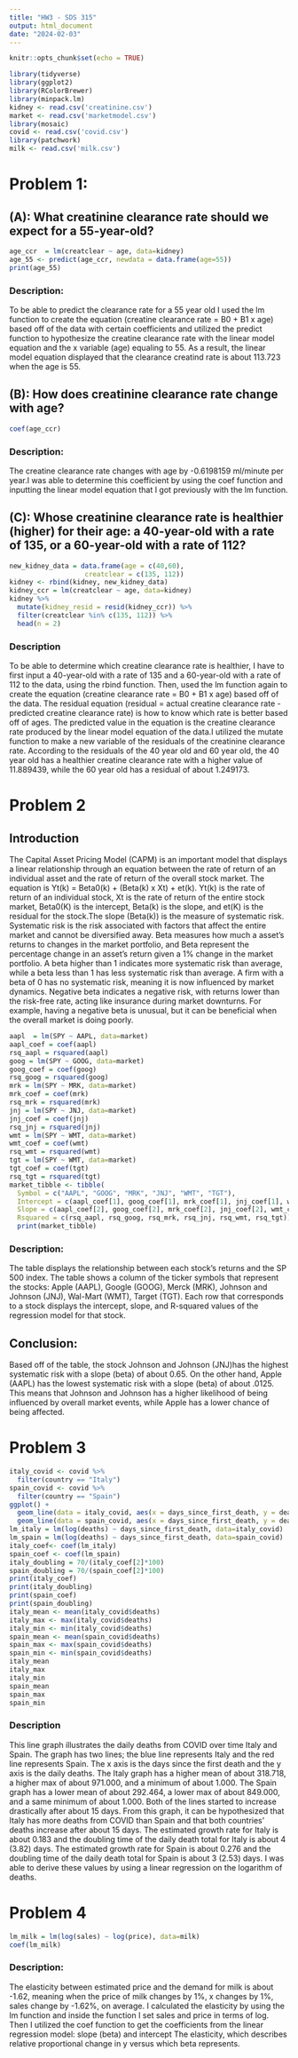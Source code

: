 ---
title: "HW3 - SDS 315"
output: html_document
date: "2024-02-03"
---

```{r setup, include=FALSE}
knitr::opts_chunk$set(echo = TRUE)
```

```{r echo=FALSE, message=FALSE}
library(tidyverse)
library(ggplot2)
library(RColorBrewer)
library(minpack.lm)
kidney <- read.csv('creatinine.csv')
market <- read.csv('marketmodel.csv')
library(mosaic)
covid <- read.csv('covid.csv')
library(patchwork)
milk <- read.csv('milk.csv')
```
# Problem 1: 

## (A): What creatinine clearance rate should we expect for a 55-year-old?
```{r echo=FALSE, message=FALSE}
age_ccr  = lm(creatclear ~ age, data=kidney)
age_55 <- predict(age_ccr, newdata = data.frame(age=55))
print(age_55)
```

### Description: 
To be able to predict the clearance rate for a 55 year old I used the lm function to create the equation (creatine clearance rate = B0 + B1 x age) based off of the data with certain coefficients and utilized the predict function to hypothesize the creatine clearance rate with the linear model equation and the x variable (age) equaling to 55. As a result, the linear model equation displayed that the clearance creatind rate is about 113.723 when the age is 55. 

## (B): How does creatinine clearance rate change with age?
```{r echo=FALSE, message=FALSE}
coef(age_ccr)
```

### Description:
The creatine clearance rate changes with age by -0.6198159 ml/minute per year.I was able to determine this coefficient by using the coef function and inputting the linear model equation that I got previously with the lm function. 

## (C): Whose creatinine clearance rate is healthier (higher) for their age: a 40-year-old with a rate of 135, or a 60-year-old with a rate of 112? 
```{r echo=FALSE, message=FALSE}
new_kidney_data = data.frame(age = c(40,60),
                   creatclear = c(135, 112))
kidney <- rbind(kidney, new_kidney_data)
kidney_ccr = lm(creatclear ~ age, data=kidney)
kidney %>%
  mutate(kidney_resid = resid(kidney_ccr)) %>%
  filter(creatclear %in% c(135, 112)) %>%
  head(n = 2)
```

### Description 
To be able to determine which creatine clearance rate is healthier, I have to first input a 40-year-old with a rate of 135 and a 60-year-old with a rate of 112 to the data, using the rbind function. Then, used the lm function again to create the equation (creatine clearance rate = B0 + B1 x age) based off of the data. The residual equation (residual = actual creatine clearance rate - predicted creatine clearance rate) is how to know which rate is better based off of ages. The predicted value in the equation is the creatine clearance rate produced by the linear model equation of the data.I utilized the mutate function to make a new variable of the residuals of the creatinine clearance rate. According to the residuals of the 40 year old and 60 year old, the 40 year old has a healthier creatine clearance rate with a higher value of 11.889439, while the 60 year old has a residual of about 1.249173.

# Problem 2 

## Introduction 
The Capital Asset Pricing Model (CAPM) is an important model that displays a linear relationship through an equation between the rate of return of an individual asset and the rate of return of the overall stock market. The equation is Yt(k) = Beta0(k) + (Beta(k) x Xt) + et(k). Yt(k) is the rate of return of an individual stock, Xt is the rate of return of the entire stock market, Beta0(K) is the intercept, Beta(k) is the slope, and et(K) is the residual for the stock.The slope (Beta(k)) is the measure of systematic risk. Systematic risk is the risk associated with factors that affect the entire market and cannot be diversified away. Beta measures how much a asset's returns to changes in the market portfolio, and Beta represent the percentage change in an asset's return given a 1% change in the market portfolio. A beta higher than 1 indicates more systematic risk than average, while a beta less than 1 has less systematic risk than average. A firm with a beta of 0 has no systematic risk, meaning it is now influenced by market dynamics. Negative beta indicates a negative risk, with returns lower than the risk-free rate, acting like insurance during market downturns. For example, having a negative beta is unusual, but it can be beneficial when the overall market is doing poorly. 

```{r echo =FALSE, message=FALSE}
aapl  = lm(SPY ~ AAPL, data=market)
aapl_coef = coef(aapl)
rsq_aapl = rsquared(aapl)
goog = lm(SPY ~ GOOG, data=market)
goog_coef = coef(goog)
rsq_goog = rsquared(goog)
mrk = lm(SPY ~ MRK, data=market)
mrk_coef = coef(mrk)
rsq_mrk = rsquared(mrk)
jnj = lm(SPY ~ JNJ, data=market)
jnj_coef = coef(jnj)
rsq_jnj = rsquared(jnj)
wmt = lm(SPY ~ WMT, data=market)
wmt_coef = coef(wmt)
rsq_wmt = rsquared(wmt)
tgt = lm(SPY ~ WMT, data=market)
tgt_coef = coef(tgt)
rsq_tgt = rsquared(tgt)
market_tibble <- tibble( 
  Symbol = c("AAPL", "GOOG", "MRK", "JNJ", "WMT", "TGT"),
  Intercept = c(aapl_coef[1], goog_coef[1], mrk_coef[1], jnj_coef[1], wmt_coef[1], tgt_coef[1]),
  Slope = c(aapl_coef[2], goog_coef[2], mrk_coef[2], jnj_coef[2], wmt_coef[2], tgt_coef[2]),
  Rsquared = c(rsq_aapl, rsq_goog, rsq_mrk, rsq_jnj, rsq_wmt, rsq_tgt))
  print(market_tibble)
```
### Description: 
The table displays the relationship between each stock's returns and the SP 500 index. The table shows a column of the ticker symbols that represent the stocks: Apple (AAPL), Google (GOOG), Merck (MRK), Johnson and Johnson (JNJ), Wal-Mart (WMT), Target (TGT). Each row that corresponds to a stock displays the intercept, slope, and R-squared values of the regression model for that stock.

## Conclusion: 
Based off of the table, the stock Johnson and Johnson (JNJ)has the highest systematic risk with a slope (beta) of about 0.65. On the other hand, Apple (AAPL) has the lowest systematic risk with a slope (beta) of about .0125. This means that Johnson and Johnson has a higher likelihood of being influenced by overall market events, while Apple has a lower chance of being affected.

# Problem 3
```{r echo =FALSE, message=FALSE}
italy_covid <- covid %>%
  filter(country == "Italy")
spain_covid <- covid %>%
  filter(country == "Spain")
ggplot() + 
  geom_line(data = italy_covid, aes(x = days_since_first_death, y = deaths, color = 'Italy')) + 
  geom_line(data = spain_covid, aes(x = days_since_first_death, y = deaths, color = 'Spain')) + labs(title = 'Daily Deaths from COVID Over Time', x = 'Days Since First Death', y = 'Daily Deaths' ) + scale_color_manual(values = c('Italy' = 'blue', 'Spain' = 'red')) + theme_minimal()
lm_italy = lm(log(deaths) ~ days_since_first_death, data=italy_covid)
lm_spain = lm(log(deaths) ~ days_since_first_death, data=spain_covid)
italy_coef<- coef(lm_italy)
spain_coef <- coef(lm_spain)
italy_doubling = 70/(italy_coef[2]*100)
spain_doubling = 70/(spain_coef[2]*100)
print(italy_coef)
print(italy_doubling)
print(spain_coef)
print(spain_doubling)
italy_mean <- mean(italy_covid$deaths)
italy_max <- max(italy_covid$deaths)
italy_min <- min(italy_covid$deaths)
spain_mean <- mean(spain_covid$deaths)
spain_max <- max(spain_covid$deaths)
spain_min <- min(spain_covid$deaths)
italy_mean
italy_max
italy_min
spain_mean
spain_max
spain_min
```
### Description 
This line graph illustrates the daily deaths from COVID over time Italy and Spain. The graph has two lines; the blue line represents Italy and the red line represents Spain. The x axis is the days since the first death and the y axis is the daily deaths. The Italy graph has a higher mean of about 318.718, a higher max of about 971.000, and a minimum of about 1.000. The Spain graph has a lower mean of about 292.464, a lower max of about 849.000, and a same minimum of about 1.000.  Both of the lines started to increase drastically after about 15 days. From this graph, it can be hypothesized that Italy has more deaths from COVID than Spain and that both countries' deaths increase after about 15 days. The estimated growth rate for Italy is about 0.183 and the doubling time of the daily death total for Italy is about 4 (3.82) days. The estimated growth rate for Spain is about 0.276 and the doubling time of the daily death total for Spain is about 3 (2.53) days. I was able to derive these values by using a linear regression on the logarithm of deaths.

# Problem 4 
```{r echo =FALSE, message=FALSE}
lm_milk = lm(log(sales) ~ log(price), data=milk)
coef(lm_milk)
```
### Description: 
The elasticity between estimated price and the demand for milk is about -1.62, meaning when the price of milk changes by 1%, x changes by 1%, sales change by  -1.62%, on average. I calculated the elasticity by using the lm function and inside the function I set sales and price in terms of log. Then I utilized the coef function to get the coefficients from the linear regression model: slope (beta) and intercept The elasticity, which describes relative proportional change in y versus which beta represents. 